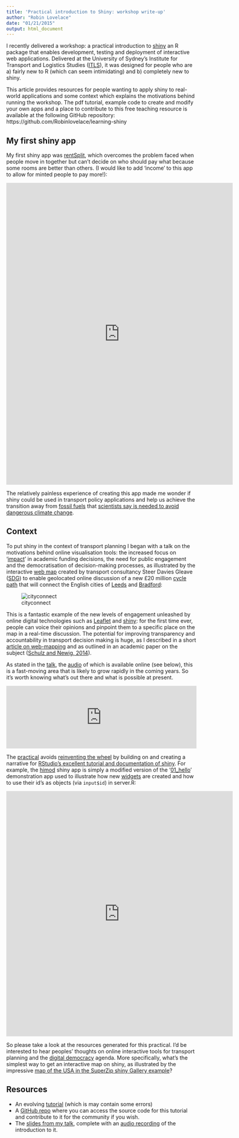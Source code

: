 ```yaml
---
title: 'Practical introduction to Shiny: workshop write-up'
author: "Robin Lovelace"
date: "01/21/2015"
output: html_document
---
```


I recently delivered a workshop: a practical introduction to
[shiny](http://shiny.rstudio.com/) an R package that enables development,
testing and deployment of interactive web applications.
Delivered at the University of Sydney's Institute for Transport and Logistics
Studies ([ITLS](http://sydney.edu.au/business/itls)), it was designed for people
who are a) fairly new to R (which can seem intimidating) and b) completely new to
shiny.

This article provides resources for people wanting to apply shiny to
real-world applications and some context which explains the motivations
behind running the workshop. The pdf tutorial, example code
to create and modify your own apps and a place to contribute to this
free teaching resource is available at the following GitHub repository:
https://github.com/Robinlovelace/learning-shiny

## My first shiny app

My first shiny app was [rentSplit](https://robinlovelace.shinyapps.io/rentSplit/),
which overcomes the problem faced when people move in together but can't decide
on who should pay what because some rooms are better than others. (I would
like to add 'income' to this app to allow for minted people to pay more!):

<iframe src="https://robinlovelace.shinyapps.io/rentSplit/" style="border: none; width: 600px; height: 800px"></iframe>

The relatively painless experience of creating this app made me wonder if shiny
could be used in transport policy applications and help us achieve the transition
away from [fossil fuels](http://www.postcarbon.org/) that 
[scientists say is needed to avoid dangerous climate change](http://www.nature.com/nature/journal/v517/n7533/full/nature14016.html). 

## Context

To put shiny in the context of transport planning I began with a talk on the 
motivations behind online visualisation tools: the increased
focus on '[impact](http://www.esrc.ac.uk/funding-and-guidance/impact-toolkit/)'
in academic funding decisions, the need for public engagement and the
democratisation of decision-making processes, as illustrated by the
interactive [web map](http://www.cyclecityconnect.co.uk/participate.php) created by transport consultancy Steer Davies Gleave
([SDG](http://www.steerdaviesgleave.com/)) to enable geolocated online discussion
of a new £20 million [cycle path](http://www.cyclecityconnect.co.uk/)
that will connect the English cities of [Leeds](http://leeds.gisruk.org/)
and [Bradford](http://en.wikipedia.org/wiki/Bradford):

![cityconnect](http://robinlovelace.net/figure/cconnect.png)

This is a fantastic example of the new levels of engagement unleashed by
online digital technologies such as [Leaflet](http://leafletjs.com/)
and [shiny](http://www.r-bloggers.com/search/shiny): for the first time ever,
people can voice their opinions and pinpoint them to a specific place on the map
in a real-time discussion. The potential for improving transparency and
accountability in transport decision making is huge, as I described
in a short [article on web-mapping](http://robinlovelace.net/software/2014/03/05/webmap-test.html) and as outlined in
an academic paper on the subject
([Schulz and Newig, 2014](http://onlinelibrary.wiley.com/doi/10.1002/eet.1655/full)).

As stated in the [talk](http://rpubs.com/RobinLovelace/54614),
the [audio](https://soundcloud.com/robin-lovelace-1/r-and-shiny-for-transport-applications)
of which is available online (see below),
this is a fast-moving area that is likely to grow rapidly in the coming years.
So it's worth knowing what's out there and what is possible at present.

<iframe width="100%" height="166" scrolling="no" frameborder="no" src="https://w.soundcloud.com/player/?url=https%3A//api.soundcloud.com/tracks/187078099&amp;color=ff5500&amp;auto_play=false&amp;hide_related=false&amp;show_comments=true&amp;show_user=true&amp;show_reposts=false"></iframe>

The [practical](https://github.com/Robinlovelace/learning-shiny/raw/master/learning-shiny.pdf) avoids [reinventing the wheel](http://en.wikipedia.org/wiki/Reinventing_the_wheel)
by building on and creating a narrative for [RStudio's excellent tutorial and documentation of shiny](http://shiny.rstudio.com/tutorial/). For example, the
[himod](https://robinlovelace.shinyapps.io/himod/) shiny app is simply a modified
version of the '[01_hello](http://glimmer.rstudio.com/shiny/01_hello/)'
demonstration app used to illustrate how new
[widgets](http://shiny.rstudio.com/tutorial/lesson3/) are created and how to
use their id's as objects (via `input$id`) in server.R:

<iframe src="https://robinlovelace.shinyapps.io/himod/" style="border: none; width: 600px; height: 650px"></iframe>

So please take a look at the resources generated for this practical. I'd
be interested to hear peoples' thoughts on online interactive tools for
transport planning and the
[digital democracy](http://theconversation.com/digital-democracy-lets-you-write-your-own-laws-21483) agenda. More specifically, what's the simplest way to get
an interactive map on shiny, as illustrated by the impressive
[map of the USA in the SuperZip shiny Gallery example](http://shiny.rstudio.com/gallery/superzip-example.html)?

## Resources

- An evolving [tutorial](https://github.com/Robinlovelace/learning-shiny/raw/master/learning-shiny.pdf) (which is may contain some errors)
- A [GitHub repo](https://github.com/Robinlovelace/learning-shiny) where you can access the source code for this tutorial and contribute to it for the community if you wish.
- The [slides from my talk](http://rpubs.com/RobinLovelace/54614), complete with an
[audio recording](https://soundcloud.com/robin-lovelace-1/r-and-shiny-for-transport-applications) of the introduction to it.